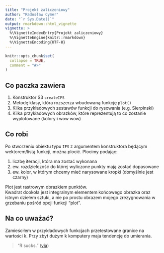 ---
title: "Projekt zaliczeniowy"
author: "Radosław Cymer"
date: "`r Sys.Date()`"
output: rmarkdown::html_vignette
vignette: >
  %\VignetteIndexEntry{Projekt zaliczeniowy}
  %\VignetteEngine{knitr::rmarkdown}
  %\VignetteEncoding{UTF-8}
---

```{r setup, include = FALSE}
knitr::opts_chunk$set(
  collapse = TRUE,
  comment = "#>"
)
```

## Co paczka zawiera

1. Konstruktor S3 `createIFS`
1. Metodę klasy, która rozszerza wbudowaną funkcję `plot()`
1. Kilka przykładowych zestawów funkcji do rysowania (e.g. Sierpinski)
1. Kilka przykładowych obrazków, które reprezentują to co zostanie wyplotowane (kolory i wow wow)

## Co robi

Po stworzeniu obiektu typu `IFS` z argumentem konstruktora będącym wektorem/listą funkcji, można plocić.
Plocimy podając:  

1. liczbę iteracji, która ma zostać wykonana  
1. ew. rozdzielczość do której wyliczone punkty mają zostać dopasowane  
1. ew. kolor, w którym chcemy mieć narysowane kropki (domyślnie jest czarny)  

Plot jest rastrowym obrazkiem punktów.  
Kwadrat dookoła jest integralnym elementem końcowego obrazka oraz istnym dziełem sztuki, a nie po prostu obrazem mojego zrezygnowania w grzebaniu pośród opcji funkcji "plot".  

<!-- ## Przykładowy Sierpinski -->

<!-- ```{r, message=F, warning=F} -->
<!-- library(IFSkoolnamr) -->
<!-- discard <- plot(IFSkoolnamr::createIFS(IFSkoolnamr::sierpinski), k = 11, KOL="black") -->
<!-- discard <- plot(IFSkoolnamr::createIFS(IFSkoolnamr::koch), k = 7, KOL="blue") -->
<!-- ``` -->

## Na co uważać?

Zamieściłem w przykładowych funkcjach przetestowane granice na wartości k. Przy zbyt dużym k komputery maja tendencję do umierania.

> "R sucks."
([via](https://www.google.pl/search?q=r+sucks&oq=r+sucks))
